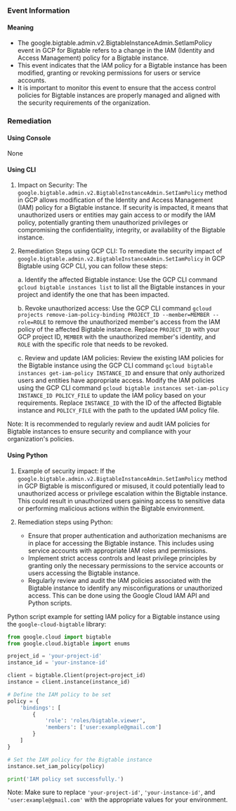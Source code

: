 
### Event Information

#### Meaning

- The google.bigtable.admin.v2.BigtableInstanceAdmin.SetIamPolicy event in GCP for Bigtable refers to a change in the IAM (Identity and Access Management) policy for a Bigtable instance.
- This event indicates that the IAM policy for a Bigtable instance has been modified, granting or revoking permissions for users or service accounts.
- It is important to monitor this event to ensure that the access control policies for Bigtable instances are properly managed and aligned with the security requirements of the organization.

### Remediation

#### Using Console

None

#### Using CLI

1. Impact on Security: The `google.bigtable.admin.v2.BigtableInstanceAdmin.SetIamPolicy` method in GCP allows modification of the Identity and Access Management (IAM) policy for a Bigtable instance. If security is impacted, it means that unauthorized users or entities may gain access to or modify the IAM policy, potentially granting them unauthorized privileges or compromising the confidentiality, integrity, or availability of the Bigtable instance.

2. Remediation Steps using GCP CLI: To remediate the security impact of `google.bigtable.admin.v2.BigtableInstanceAdmin.SetIamPolicy` in GCP Bigtable using GCP CLI, you can follow these steps:

   a. Identify the affected Bigtable instance: Use the GCP CLI command `gcloud bigtable instances list` to list all the Bigtable instances in your project and identify the one that has been impacted.

   b. Revoke unauthorized access: Use the GCP CLI command `gcloud projects remove-iam-policy-binding PROJECT_ID --member=MEMBER --role=ROLE` to remove the unauthorized member's access from the IAM policy of the affected Bigtable instance. Replace `PROJECT_ID` with your GCP project ID, `MEMBER` with the unauthorized member's identity, and `ROLE` with the specific role that needs to be revoked.

   c. Review and update IAM policies: Review the existing IAM policies for the Bigtable instance using the GCP CLI command `gcloud bigtable instances get-iam-policy INSTANCE_ID` and ensure that only authorized users and entities have appropriate access. Modify the IAM policies using the GCP CLI command `gcloud bigtable instances set-iam-policy INSTANCE_ID POLICY_FILE` to update the IAM policy based on your requirements. Replace `INSTANCE_ID` with the ID of the affected Bigtable instance and `POLICY_FILE` with the path to the updated IAM policy file.

Note: It is recommended to regularly review and audit IAM policies for Bigtable instances to ensure security and compliance with your organization's policies.

#### Using Python

1. Example of security impact: If the `google.bigtable.admin.v2.BigtableInstanceAdmin.SetIamPolicy` method in GCP Bigtable is misconfigured or misused, it could potentially lead to unauthorized access or privilege escalation within the Bigtable instance. This could result in unauthorized users gaining access to sensitive data or performing malicious actions within the Bigtable environment.

2. Remediation steps using Python:
   - Ensure that proper authentication and authorization mechanisms are in place for accessing the Bigtable instance. This includes using service accounts with appropriate IAM roles and permissions.
   - Implement strict access controls and least privilege principles by granting only the necessary permissions to the service accounts or users accessing the Bigtable instance.
   - Regularly review and audit the IAM policies associated with the Bigtable instance to identify any misconfigurations or unauthorized access. This can be done using the Google Cloud IAM API and Python scripts.

Python script example for setting IAM policy for a Bigtable instance using the `google-cloud-bigtable` library:

```python
from google.cloud import bigtable
from google.cloud.bigtable import enums

project_id = 'your-project-id'
instance_id = 'your-instance-id'

client = bigtable.Client(project=project_id)
instance = client.instance(instance_id)

# Define the IAM policy to be set
policy = {
    'bindings': [
        {
            'role': 'roles/bigtable.viewer',
            'members': ['user:example@gmail.com']
        }
    ]
}

# Set the IAM policy for the Bigtable instance
instance.set_iam_policy(policy)

print('IAM policy set successfully.')
```

Note: Make sure to replace `'your-project-id'`, `'your-instance-id'`, and `'user:example@gmail.com'` with the appropriate values for your environment.

